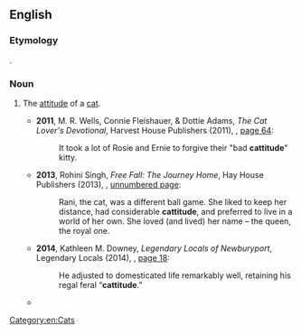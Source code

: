 ==English==

===Etymology===
{{blend|en|cat|attitude}}.

===Noun===
{{en-noun|?}}

# {{lb|en|humorous}} The [[attitude]] of a [[cat]].
#* '''2011''', M. R. Wells, Connie Fleishauer, & Dottie Adams, ''The Cat Lover's Devotional'', Harvest House Publishers (2011), {{ISBN|9780736941532}}, [https://books.google.com/books?id=JMSdXnXS36wC&pg=PA64&dq=%22bad+cattitude%22 page 64]:
#*: It took a lot of Rosie and Ernie to forgive their "bad '''cattitude'''" kitty.
#* '''2013''', Rohini Singh, ''Free Fall: The Journey Home'', Hay House Publishers (2013), {{ISBN|9789381398371}}, [https://books.google.com/books?id=DA89BAAAQBAJ&pg=PT8&dq=%22cattitude%22 unnumbered page]:
#*: Rani, the cat, was a different ball game. She liked to keep her distance, had considerable '''cattitude''', and preferred to live in a world of her own. She loved (and lived) her name – the queen, the royal one.
#* '''2014''', Kathleen M. Downey, ''Legendary Locals of Newburyport'', Legendary Locals (2014), {{ISBN|9781439646311}}, [https://books.google.com/books?id=PSkTBAAAQBAJ&pg=PA18&dq=%22cattitude%22 page 18]:
#*: He adjusted to domesticated life remarkably well, retaining his regal feral “'''cattitude'''.”
#* {{seemoreCites|lang=en}}

[[Category:en:Cats]]